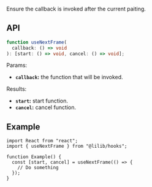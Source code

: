 Ensure the callback is invoked after the current paiting.

## API

```ts
function useNextFrame(
  callback: () => void
): [start: () => void, cancel: () => void];
```

Params:

- **`callback`:** the function that will be invoked.

Results:

- **`start`:** start function.
- **`cancel`:** cancel function.

## Example

```tsx
import React from "react";
import { useNextFrame } from "@lilib/hooks";

function Example() {
  const [start, cancel] = useNextFrame(() => {
    // Do something
  });
}
```
